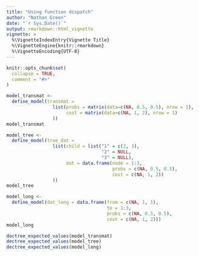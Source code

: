 ```yaml
---
title: "Using function dispatch"
author: "Nathan Green"
date: "`r Sys.Date()`"
output: rmarkdown::html_vignette
vignette: >
  %\VignetteIndexEntry{Vignette Title}
  %\VignetteEngine{knitr::rmarkdown}
  %\VignetteEncoding{UTF-8}
---
```


```r
knitr::opts_chunk$set(
  collapse = TRUE,
  comment = "#>"
)
```


```r
model_transmat <- 
  define_model(transmat =
                 list(probs = matrix(data=c(NA, 0.5, 0.5), nrow = 1),
                      cost = matrix(data=c(NA, 1, 2), nrow = 1)
                 ))
model_transmat

model_tree <- 
  define_model(tree_dat =
                 list(child = list("1" = c(2, 3),
                                   "2" = NULL,
                                   "3" = NULL),
                      dat = data.frame(node = 1:3,
                                       probs = c(NA, 0.5, 0.5),
                                       cost = c(NA, 1, 2))
                 ))
model_tree

model_long <- 
  define_model(dat_long = data.frame(from = c(NA, 1, 1),
                                     to = 1:3,
                                     probs = c(NA, 0.5, 0.5),
                                     cost = c(NA, 1, 2)))
model_long
```


```r
dectree_expected_values(model_transmat)
dectree_expected_values(model_tree)
dectree_expected_values(model_long)
```
